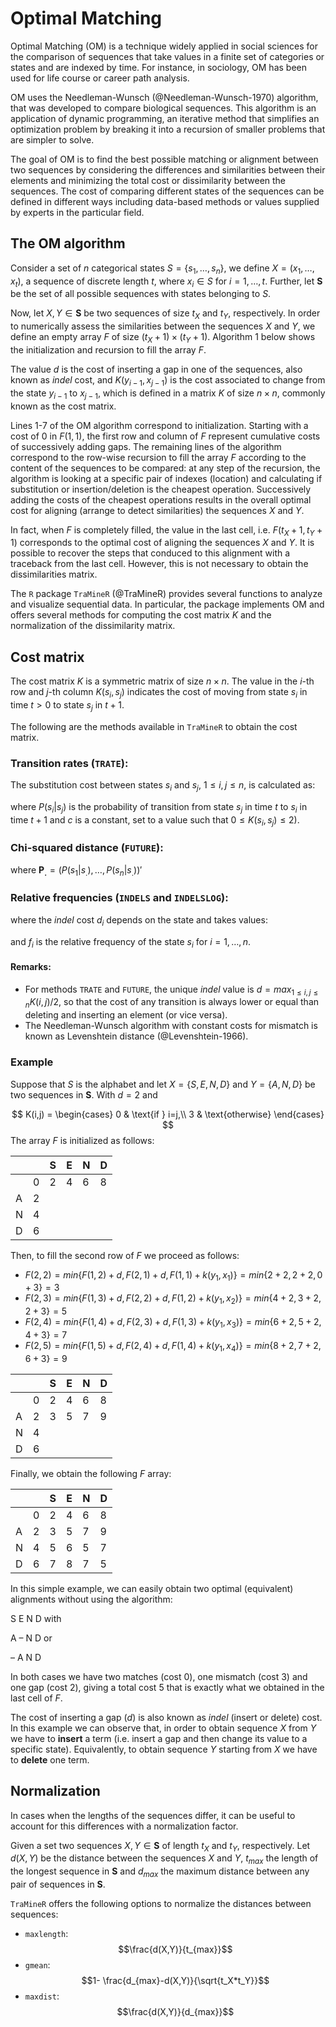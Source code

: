 # Optimal Matching {#om}

Optimal Matching (OM) is a technique widely applied in social sciences for the comparison of sequences that take values in a finite set of categories or states and are indexed by time. For instance, in sociology, OM has been used for life course or career path analysis. 

<!-- Any citation @ for Needleman-Wunsch? -->

OM uses the Needleman-Wunsch (@Needleman-Wunsch-1970) algorithm, that was developed to compare biological sequences. This algorithm is an application of dynamic programming, an iterative method that simplifies an optimization problem by breaking it into a recursion of smaller problems that are simpler to solve.

The goal of OM is to find the best possible matching or alignment between two sequences by considering the differences and similarities between their elements and minimizing the total cost or dissimilarity between the sequences. The cost of comparing different states of the sequences can be defined in different ways including data-based methods or values supplied by experts in the particular field.

## The OM algorithm

Consider a set of $n$ categorical states $S = \{s_1, \dots, s_n\}$, we define $X = (x_1, \dots, x_t)$, a sequence of discrete length $t$, where $x_i \in S$ for $i = 1, \dots, t$. Further, let $\mathbf{S}$ be the set of all possible sequences with states belonging to $S$.
<!-- For completeness/clarity? Otherwise could be infinite? Also used at the end
of up to length $t_{max}$, with  $t$ \leq $t_{max}$.
-->

Now, let $X, Y \in \mathbf{S}$ be two sequences of size $t_X$ and $t_Y$, respectively. In order to numerically assess the similarities between the sequences $X$ and $Y$, we define an empty array $F$ of size $(t_X+1) \times (t_Y+1)$. Algorithm 1 below shows the initialization and recursion to fill the array $F$.

\vspace{12pt}

\begin{algorithm}
\caption{Optimal matching.}
\begin{algorithmic}[1]
\State $F(1, 1) \gets 0$
\For{$j \gets 2,t_Y+1$}
  \State $F(1,j) \gets F(1, j-1) + d$
\EndFor
\For{$i \gets 2,t_X+1$}
  \State $F(i,1) \gets F(i-1, 1) + d$
\EndFor
\For{$i \gets 2,t_X+1$}
  \For{$j \gets 2,t_Y+1$}
    \State $F(i,j) \gets min\{F(i-1, j)+d, F(i, j-1)+d, F(i-1, j-1)+K(y_{i-1}, x_{j-1})\}$
    \EndFor
\EndFor
\end{algorithmic}
\end{algorithm}

The value $d$ is the cost of inserting a gap in one of the sequences, also known as *indel* cost, and $K(y_{i-1}, x_{j-1})$ is the cost associated to change from the state $y_{i-1}$ to $x_{j-1}$, which is defined in a matrix $K$ of size $n \times n$, commonly known as the cost matrix.

Lines 1-7 of the OM algorithm correspond to initialization. Starting with a cost of 0 in $F(1, 1)$, the first row and column of $F$ represent cumulative costs of successively adding gaps. The remaining lines of the algorithm correspond to the row-wise recursion to fill the array $F$ according to the content of the sequences to be compared: at any step of the recursion, the algorithm is looking at a specific pair of indexes (location) and calculating if substitution or insertion/deletion is the cheapest operation. Successively adding the costs of the cheapest operations results in the overall optimal cost for aligning (arrange to detect similarities) the sequences $X$ and $Y$.

In fact, when $F$ is completely filled, the value in the last cell, i.e. $F(t_X+1, t_Y+1)$ corresponds to the optimal cost of aligning the sequences $X$ and $Y$. It is possible to recover the steps that conduced to this alignment with a traceback from the last cell. However, this is not necessary to obtain the dissimilarities matrix.

<!-- TODO: add proper @ citation for TraMineR -->
The `R` package `TraMineR` (@TraMineR) provides several functions to analyze and visualize sequential data. In particular, the package implements OM and offers several methods for computing the cost matrix $K$ and the normalization of the dissimilarity matrix.

## Cost matrix

The cost matrix $K$ is a symmetric matrix of size $n \times n$. The value in the $i$-th row and $j$-th column $K(s_i, s_j)$ indicates the cost of moving from state $s_i$ in time $t > 0$ to state $s_j$ in $t+1$.

The following are the methods available in `TraMineR` to obtain the cost matrix.

### Transition rates (`TRATE`):

The substitution cost between states $s_i$ and $s_j$, $1 \leq i, j \leq n$, is calculated as:

\begin{equation}
\label{eq:transition}
K(s_i, s_j) = c - P(s_i|s_j) - P(s_j|s_i),
\end{equation}

where $P(s_i|s_j)$ is the probability of transition from state $s_j$ in time $t$ to $s_i$ in time $t+1$ and $c$ is a constant, set to a value such that $0 \leq K(s_i, s_j) \leq 2$).


### Chi-squared distance (`FUTURE`):

\begin{equation}
\label{eq:chisq}
K(s_i, s_j) = d_{\chi^2}(\mathbf{P_i}, \mathbf{P_j}),
\end{equation}

where $\mathbf{P_.} = (P(s_1|s_.), \dots, P(s_n|s_.))'$


### Relative frequencies (`INDELS` and `INDELSLOG`):

\begin{equation}
\label{eq:indels_cost}
K(s_i, s_j) = d_i + d_j,
\end{equation}

where the *indel* cost $d_i$ depends on the state and takes values: 

\begin{align}
g_i &= \frac{1}{f_i}, &\text{for method `INDEL`}, \\
g_i &= \log({\frac{2}{1+f_i}}), &\text{for method `INDELSLOG`}
\end{align}

and $f_i$ is the relative frequency of the state $s_i$ for $i = 1, \dots, n$. 

#### Remarks: 
- For methods `TRATE` and `FUTURE`, the unique *indel* value is $d = max_{1 \leq i,j \leq n} K(i,j)/2$, so that the cost of any transition is always lower or equal than deleting and inserting an element (or vice versa).
- The Needleman-Wunsch algorithm with constant costs for mismatch is known as Levenshtein distance (@Levenshtein-1966).


### Example 

Suppose that $S$ is the alphabet and let $X = \{S,E,N,D\}$ and $Y = \{A,N,D\}$ be two sequences in $\mathbf{S}$. With $d = 2$ and

$$
K(i,j) = 
\begin{cases}
0 & \text{if } i=j,\\
3 & \text{otherwise}
\end{cases}
$$
The array $F$ is initialized as follows:

|   |   | S | E | N | D |
|---|---|---|---|---|---|
|   | 0 | 2 | 4 | 6 | 8 |
| A | 2 |   |   |   |   |
| N | 4 |   |   |   |   |
| D | 6 |   |   |   |   |

Then, to fill the second row of $F$ we proceed as follows:

- $F(2,2) = min\{F(1, 2)+d, F(2, 1)+d, F(1, 1)+k(y_{1}, x_{1})\} = min\{2+2, 2+2, 0+3\} = 3$
- $F(2,3) = min\{F(1, 3)+d, F(2, 2)+d, F(1, 2)+k(y_{1}, x_{2})\} = min\{4+2, 3+2, 2+3\} = 5$
- $F(2,4) = min\{F(1, 4)+d, F(2, 3)+d, F(1, 3)+k(y_{1}, x_{3})\} = min\{6+2, 5+2, 4+3\} = 7$
- $F(2,5) = min\{F(1, 5)+d, F(2, 4)+d, F(1, 4)+k(y_{1}, x_{4})\} = min\{8+2, 7+2, 6+3\} = 9$

|   |   | S | E | N | D |
|---|---|---|---|---|---|
|   | 0 | 2 | 4 | 6 | 8 |
| A | 2 | 3 | 5 | 7 | 9 |
| N | 4 |   |   |   |   |
| D | 6 |   |   |   |   |

Finally, we obtain the following $F$ array:

|   |   | S | E | N | D |
|---|---|---|---|---|---|
|   | 0 | 2 | 4 | 6 | 8 |
| A | 2 | 3 | 5 | 7 | 9 |
| N | 4 | 5 | 6 | 5 | 7 |
| D | 6 | 7 | 8 | 7 | 5 |

In this simple example, we can easily obtain two optimal (equivalent) alignments without using the algorithm:

S E N D with  

A &ndash; N D or  

&ndash; A N D  

In both cases we have two matches (cost 0), one mismatch (cost 3) and one gap (cost 2), giving a total cost 5 that is exactly what we obtained in the last cell of $F$.

The cost of inserting a gap ($d$) is also known as *indel* (insert or delete) cost. In this example we can observe that, in order to obtain sequence $X$ from $Y$ we have to **insert** a term (i.e. insert a gap and then change its value to a specific state). Equivalently, to obtain sequence $Y$ starting from $X$ we have to **delete** one term.


## Normalization

In cases when the lengths of the sequences differ, it can be useful to account for this differences with a normalization factor. 

Given a set two sequences $X, Y \in \mathbf{S}$ of length $t_X$ and $t_Y$, respectively. Let $d(X,Y)$ be the distance between the sequences $X$ and $Y$, $t_{max}$ the length of the longest sequence in $\mathbf{S}$ and $d_{max}$ the maximum distance between any pair of sequences in $\mathbf{S}$.

`TraMineR` offers the following options to normalize the distances between sequences:

- `maxlength`:
$$\frac{d(X,Y)}{t_{max}}$$
- `gmean`: 
$$1- \frac{d_{max}-d(X,Y)}{\sqrt{t_X*t_Y}}$$
- `maxdist`: 
$$\frac{d(X,Y)}{d_{max}}$$
